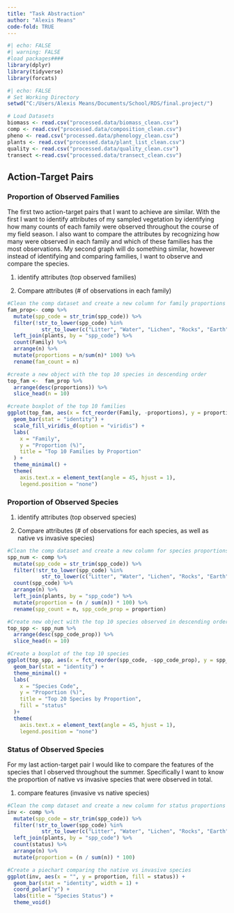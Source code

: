 ```yaml
---
title: "Task Abstraction"
author: "Alexis Means"
code-fold: TRUE
---
```


```r
#| echo: FALSE
#| warning: FALSE
#load packages####
library(dplyr)
library(tidyverse)
library(forcats)
```

```r
#| echo: FALSE
# Set Working Directory
setwd("C:/Users/Alexis Means/Documents/School/RDS/final.project/")

# Load Datasets
biomass <- read.csv("processed.data/biomass_clean.csv")
comp <- read.csv("processed.data/composition_clean.csv")
pheno <- read.csv("processed.data/phenology_clean.csv")
plants <- read.csv("processed.data/plant_list_clean.csv")
quality <- read.csv("processed.data/quality_clean.csv")
transect <-read.csv("processed.data/transect_clean.csv")
```

## Action-Target Pairs

### Proportion of Observed Families

The first two action-target pairs that I want to achieve are similar. With the first I want to identify attributes of my sampled vegetation by identifying how many counts of each family were observed throughout the course of my field season. I also want to compare the attributes by recognizing how many were observed in each family and which of these families has the most observations. My second graph will do something similar, however instead of identifying and comparing families, I want to observe and compare the species.

1.  identify attributes (top observed families)

2.  Compare attributes (# of observations in each family)

```r

#Clean the comp dataset and create a new column for family proportions
fam_prop<- comp %>%
  mutate(spp_code = str_trim(spp_code)) %>%             
  filter(!str_to_lower(spp_code) %in%                   
           str_to_lower(c("Litter", "Water", "Lichen", "Rocks", "Earth"))) %>% 
  left_join(plants, by = "spp_code") %>% 
  count(Family) %>% 
  arrange(n) %>% 
  mutate(proportions = n/sum(n)* 100) %>% 
  rename(fam_count = n)

#create a new object with the top 10 species in descending order
top_fam <-  fam_prop %>% 
  arrange(desc(proportions)) %>% 
  slice_head(n = 10)

#create boxplot of the top 10 families
ggplot(top_fam, aes(x = fct_reorder(Family, -proportions), y = proportions, fill = Family)) +
  geom_bar(stat = "identity") +
  scale_fill_viridis_d(option = "viridis") + 
  labs(
    x = "Family",
    y = "Proportion (%)",
    title = "Top 10 Families by Proportion"
  ) +
  theme_minimal() +
  theme(
    axis.text.x = element_text(angle = 45, hjust = 1),
    legend.position = "none")
```

### Proportion of Observed Species

1.  identify attributes (top observed species)

2.  Compare attributes (# of observations for each species, as well as native vs invasive species)

```r

#Clean the comp dataset and create a new column for species proportions
spp_num <- comp %>%
  mutate(spp_code = str_trim(spp_code)) %>%              
  filter(!str_to_lower(spp_code) %in%                   
           str_to_lower(c("Litter", "Water", "Lichen", "Rocks", "Earth"))) %>%
  count(spp_code) %>%
  arrange(n) %>%
  left_join(plants, by = "spp_code") %>%
  mutate(proportion = (n / sum(n)) * 100) %>% 
  rename(spp_count = n, spp_code_prop = proportion) 

#Create new object with the top 10 species observed in descending order
top_spp <- spp_num %>%
  arrange(desc(spp_code_prop)) %>%
  slice_head(n = 10)

#Create a boxplot of the top 10 species 
ggplot(top_spp, aes(x = fct_reorder(spp_code, -spp_code_prop), y = spp_code_prop, fill = status)) +
  geom_bar(stat = "identity") +
  theme_minimal() +
  labs(
    x = "Species Code",
    y = "Proportion (%)",
    title = "Top 20 Species by Proportion",
    fill = "status"
  )+
  theme(
    axis.text.x = element_text(angle = 45, hjust = 1),
    legend.position = "none")
```

### Status of Observed Species

For my last action-target pair I would like to compare the features of the species that I observed throughout the summer. Specifically I want to know the proportion of native vs invasive species that were observed in total.

1.  compare features (invasive vs native species)

```r
#Clean the comp dataset and create a new column for status proportions
inv <- comp %>%
  mutate(spp_code = str_trim(spp_code)) %>%             
  filter(!str_to_lower(spp_code) %in%                   
           str_to_lower(c("Litter", "Water", "Lichen", "Rocks", "Earth"))) %>%
  left_join(plants, by = "spp_code") %>%
  count(status) %>%
  arrange(n) %>% 
  mutate(proportion = (n / sum(n)) * 100)

#Create a piechart comparing the native vs invasive species
ggplot(inv, aes(x = "", y = proportion, fill = status)) +
  geom_bar(stat = "identity", width = 1) +
  coord_polar("y") +
  labs(title = "Species Status") +
  theme_void()
```
